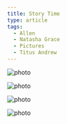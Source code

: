 ```yaml
---
title: Story Time
type: article
tags:
  - Allen
  - Natasha Grace
  - Pictures
  - Titus Andrew
---
```


![photo](/images/uploads/DSC_0365.jpg)

![photo](/images/uploads/DSC_0366.jpg)

![photo](/images/uploads/DSC_0373.jpg)

![photo](/images/uploads/DSC_0388.jpg)

